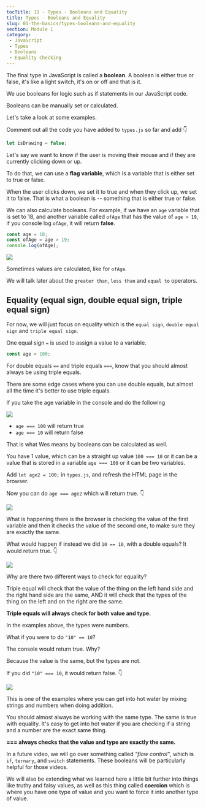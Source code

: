 ```yaml
---
tocTitle: 11 - Types - Booleans and Equality
title: Types - Booleans and Equality
slug: 01-the-basics/types-booleans-and-equality
section: Module 1
category:
 - JavaScript
 - Types
 - Booleans
 - Equality Checking
---
```


The final type in JavaScript is called a **boolean**. A boolean is either true or false, it's like a light switch, it's on or off and that is it.

We use booleans for logic such as if statements in our JavaScript code.

Booleans can be manually set or calculated.

Let's take a look at some examples.

Comment out all the code you have added to `types.js` so far and add 👇

```js
let isDrawing = false;
```

Let's say we want to know if the user is moving their mouse and if they are currently clicking down or up.

To do that, we can use a **flag variable**, which is a variable that is either set to true or false.

When the user clicks down, we set it to true and when they click up, we set it to false. That is what a boolean is -- something that is either true or false.

We can also calculate booleans. For example, if we have an `age` variable that is set to 18, and another variable called `ofAge` that has the value of `age > 19`, if you console log `ofAge`, it will return **false**.

```js
const age = 18;
const ofAge = age > 19;
console.log(ofAge);
```

![](/78.png)

Sometimes values are calculated, like for `ofAge`.

We will talk later about the `greater than`, `less than` and `equal to` operators.

## Equality (equal sign, double equal sign, triple equal sign)

For now, we will just focus on equality which is the `equal sign`, `double equal sign` and `triple equal sign`.

One equal sign `=` is used to assign a value to a variable.

```js
const age = 100;
```

For double equals `==` and triple equals `===`, know that you should almost always be using triple equals.

There are some edge cases where you can use double equals, but almost all the time it's better to use triple equals.

If you take the age variable in the console and do the following

![](/79.png)

* `age === 100` will return true
* `age === 10` will return false

That is what Wes means by booleans can be calculated as well.

You have 1 value, which can be a straight up value `100 === 10` or it can be a value that is stored in a variable `age === 100` or it can be two variables.

Add `let age2 = 100;` in `types.js`, and refresh the HTML page in the browser.

Now you can do `age === age2` which will return true. 👇

![](/80.png)

What is happening there is the browser is checking the value of the first variable and then it checks the value of the second one, to make sure they are exactly the same.

What would happen if instead we did `10 == 10`, with a double equals? It would return true. 👇

![](/81.png)

Why are there two different ways to check for equality?

Triple equal will check that the value of the thing on the left hand side and the right hand side are the same, AND it will check that the types of the thing on the left and on the right are the same.

**Triple equals will always check for both value and type.**

In the examples above, the types were numbers.

What if you were to do `"10" == 10`?

The console would return true. Why?

Because the value is the same, but the types are not.

If you did `"10" === 10`, it would return false. 👇

![](/82.png)

This is one of the examples where you can get into hot water by mixing strings and numbers when doing addition.

You should almost always be working with the same type. The same is true with equality. It's easy to get into hot water if you are checking if a string and a number are the exact same thing.

**=== always checks that the value and type are exactly the same.**

In a future video, we will go over something called _"flow control"_, which is `if`, `ternary`, and `switch` statements. These booleans will be particularly helpful for those videos.

We will also be extending what we learned here a little bit further into things like truthy and falsy values, as well as this thing called **coercion** which is where you have one type of value and you want to force it into another type of value.
